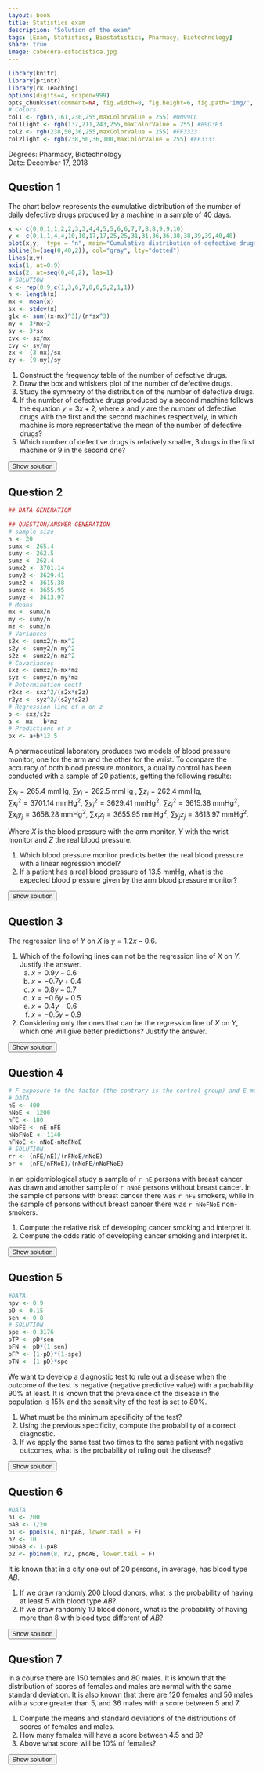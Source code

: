 ```yaml
---
layout: book
title: Statistics exam
description: "Solution of the exam"
tags: [Exam, Statistics, Biostatistics, Pharmacy, Biotechnology]
share: true
image: cabecera-estadistica.jpg
---
```


```r
library(knitr)
library(printr)
library(rk.Teaching)
options(digits=4, scipen=999)
opts_chunk$set(comment=NA, fig.width=8, fig.height=6, fig.path='img/', fig.align="center", dev="svg", digits=4, echo=FALSE, warning=FALSE, message=FALSE)
# Colors
col1 <- rgb(5,161,230,255,maxColorValue = 255) #0099CC
col1light <- rgb(137,211,243,255,maxColorValue = 255) #89D3F3
col2 <- rgb(238,50,36,255,maxColorValue = 255) #FF3333
col2light <- rgb(238,50,36,100,maxColorValue = 255) #FF3333
```

Degrees: Pharmacy, Biotechnology  
Date: December 17, 2018 

## Question 1

The chart below represents the cumulative distribution of the number of daily defective drugs produced by a machine in a sample of 40 days.
```r
x <- c(0,0,1,1,2,2,3,3,4,4,5,5,6,6,7,7,8,8,9,9,10)
y <- c(0,1,1,4,4,10,10,17,17,25,25,31,31,36,36,38,38,39,39,40,40)
plot(x,y,  type = "n", main="Cumulative distribution of defective drugs", xlab="Num of defective drugs", ylab="Days", yaxt="n", xaxt="n")
abline(h=(seq(0,40,2)), col="gray", lty="dotted")
lines(x,y)
axis(1, at=0:9)
axis(2, at=seq(0,40,2), las=1)
# SOLUTION
x <- rep(0:9,c(1,3,6,7,8,6,5,2,1,1))
n <- length(x) 
mx <- mean(x)
sx <- stdev(x)
g1x <- sum((x-mx)^3)/(n*sx^3)
my <- 3*mx+2
sy <- 3*sx
cvx <- sx/mx
cvy <- sy/my
zx <- (3-mx)/sx
zy <- (9-my)/sy
```


1. Construct the frequency table of the number of defective drugs.
2. Draw the box and whiskers plot of the number of defective drugs.
3. Study the symmetry of the distribution of the number of defective drugs.
4. If the number of defective drugs produced by a second machine follows the equation $y=3x+2$, where $x$ and $y$ are the number of defective drugs with the first and the second machines respectively, in which machine is more representative the mean of the number of defective drugs?
5. Which number of defective drugs is relatively smaller, 3 drugs in the first machine or 9 in the second one?
       
<div><button class="solution">Show solution</button></div>
<div id="solution" style="display: none">
1. $$\begin{array}{|c|r|r|r|r|}
\hline
\mbox{Defective drugs} & n_i & f_i & N_i & F_i\\
\hline
0 & 1 & 0.025 & 1 & 0.025\\
1 & 3 & 0.075 & 4 & 0.100\\
2 & 6 & 0.150 & 10 & 0.250\\
3 & 7 & 0.175 & 17 & 0.425\\
4 & 8 & 0.200 & 25 & 0.625\\
5 & 6 & 0.150 & 31 & 0.775\\
6 & 5 & 0.125 & 36 & 0.900\\
7 & 2 & 0.050 & 38 & 0.950\\
8 & 1 & 0.025 & 39 & 0.975\\
9 & 1 & 0.025 & 40 & 1.000\\
\hline
\end{array}
$$<br/>
2. 
```r
data <- data.frame(x)
f.bxp = function(x) {
  bxp = c(0,2,4,5,9)
  names(bxp) = c("ymin","lower", "middle","upper","ymax")
  bxp
}  
ggplot(data, aes(0, y=x)) + 
  stat_summary(fun.data=f.bxp, geom="boxplot", fill=col1, width=0.1) +
  scale_y_discrete(limits=0:9) + 
  scale_x_discrete(limits=c()) +
  labs(title="Boxplot of the daily number of defective drugs",x="", y = "Num of defective drugs") + coord_flip()
```
<br/>
3. $\bar x=`r round(mx,4)`$ drugs, $s_x=`r round(sx,4)`$ drugs and $g_1=`r round(g1x,4)`$. Thus the distribution is a little bit right-skewed. <br/>
4. $cv_x=`r round(cvx,4)`$,<br/>
$\bar y=`r round(my,4)`$ drugs, $s_y=`r round(sy,4)`$ drugs and $cv_y=`r round(cvy,4)`$.<br/>
Thus, the mean of $y$ is more representative than the mean of $x$ since its coef. of variation is smaller.<br/>
5. $z_x=`r round(zx,4)`$ and $z_y=`r round(zy,4)`$, therefore 9 defective drugs in the $y$ machine is relatively smaller. 
</div>

## Question 2

```r
## DATA GENERATION

## QUESTION/ANSWER GENERATION
# sample size
n <- 20
sumx <- 265.4
sumy <- 262.5
sumz <- 262.4
sumx2 <- 3701.14
sumy2 <- 3629.41
sumz2 <- 3615.38
sumxz <- 3655.95
sumyz <- 3613.97
# Means
mx <- sumx/n
my <- sumy/n
mz <- sumz/n
# Variances
s2x <- sumx2/n-mx^2
s2y <- sumy2/n-my^2
s2z <- sumz2/n-mz^2
# Covariances
sxz <- sumxz/n-mx*mz
syz <- sumyz/n-my*mz
# Determination coeff
r2xz <- sxz^2/(s2x*s2z)
r2yz <- syz^2/(s2y*s2z)
# Regression line of x on z
b <- sxz/s2z
a <- mx - b*mz
# Predictions of x
px <- a+b*13.5
```

A pharmaceutical laboratory produces two models of blood pressure monitor, one for the arm and the other for the wrist.
To compare the accuracy of both blood pressure monitors, a quality control has been conducted with a sample of 20 patients, getting the following results:

$\sum x_i=265.4$ mmHg, $\sum y_i=262.5$ mmHg , $\sum z_i=262.4$ mmHg,  
$\sum x_i^2=3701.14$ mmHg$^2$, $\sum y_i^2=3629.41$ mmHg$^2$, $\sum z_i^2=3615.38$ mmHg$^2$,  
$\sum x_iy_j=3658.28$ mmHg$^2$, $\sum x_iz_j=3655.95$ mmHg$^2$, $\sum y_jz_j=3613.97$ mmHg$^2$.

Where $X$ is the blood pressure with the arm monitor, $Y$ with the wrist monitor and $Z$ the real blood pressure.

1. Which blood pressure monitor predicts better the real blood pressure with a linear regression model?
2. If a patient has a real blood pressure of $13.5$ mmHg, what is the expected blood pressure given by the arm blood pressure monitor?

<div><button class="solution">Show solution</button></div>
<div id="solution" style="display: none">
1. Blood pressure with the arm monitor: $\bar x=`r round(mx,4)`$ mmHg,  $s^2_x=`r round(s2x, 4)`$ mmHg².<br/>
Blood pressure with the wrist monitor: $\bar y=`r round(my,4)`$ mmHg,  $s^2_y=`r round(s2y, 4)`$ mmHg².<br/>
Real blood pressure: $\bar z=`r round(mz,4)`$ mmHg,  $s^2_z=`r round(s2z, 4)`$ mmHg².<br/>
$s_{xz}=`r round(sxz,4)`$ mmHg², $s_{yz}=`r round(syz,4)`$ mmHg², $r^2_{xz}=`r round(r2xz,4)`$ and $r^2_{yz}=`r round(r2yz,4)`$.<br/>
Thus, the arm monitor predicts better the real pressure with a linear regression model since its linear coef. of determination is greater.<br/>
2. Regression line of $X$ on $Z$: $x=`r round(a,4)`+`r round(b,4)`z$.<br/>
Prediction: $x(13.5)=`r round(px,4)`$ mmHg.<br/>
</div>

## Question 3

The regression line of $Y$ on $X$ is $y=1.2x-0.6$.

<style type="text/css">
   ol ol { list-style-type: lower-alpha; }
</style>
1. Which of the following lines can not be the regression line of $X$ on $Y$. Justify the answer.
    1. $x=0.9y-0.6$
    2. $x=-0.7y+0.4$
    3. $x=0.8y-0.7$
    4. $x=-0.6y-0.5$
    5. $x=0.4y-0.6$
    6. $x=-0.5y+0.9$
2. Considering only the ones that can be the regression line of $X$ on $Y$, which one will give better predictions? Justify the answer.

<div><button class="solution">Show solution</button></div>
<div id="solution" style="display: none">
1. (b), (d) and (f) are not possible because the slope is negative, and (a) is not possible because the coef. of determination is greater than 1. <br/>
2. (c) gives better predictions because its coef. of determination is greater. 
</div>

## Question 4

```r
# F exposure to the factor (the contrary is the control group) and E medical event
# DATA
nE <- 400
nNoE <- 1200
nFE <- 180
nNoFE <- nE-nFE
nNoFNoE <- 1140
nFNoE <- nNoE-nNoFNoE
# SOLUTION
rr <- (nFE/nE)/(nFNoE/nNoE)
or <- (nFE/nFNoE)/(nNoFE/nNoFNoE)
```

In an epidemiological study a sample of `r nE` persons with breast cancer was drawn and another sample of `r nNoE` persons without breast cancer.
In the sample of persons with breast cancer there was `r nFE` smokers, while in the sample of persons without breast cancer there was `r nNoFNoE` non-smokers.

1. Compute the relative risk of developing cancer smoking and interpret it.
1. Compute the odds ratio of developing cancer smoking and interpret it.

<div><button class="solution">Show solution</button></div>
<div id="solution" style="display: none">
Let $C$ be the event of having cancer. <br/>
1. $RR(C)=`r round(rr,4)`$. That means that the probability of having cancer smoking is 9 times higher than non-smoking.<br/>
2. $OR(C)=`r round(or,4)`$. As is posibive there is a direct association between smoking and having cancer. The odds of having cancer smoking is more than 15 times greater than non-smoking. 
</div>
      
## Question 5

```r
#DATA
npv <- 0.9
pD <- 0.15
sen <- 0.8
# SOLUTION
spe <- 0.3176
pTP <- pD*sen
pFN <- pD*(1-sen)
pFP <- (1-pD)*(1-spe)
pTN <- (1-pD)*spe
```

We want to develop a diagnostic test to rule out a disease when the outcome of the test is negative (negative predictive value) with a probability 90% at least.
It is known that the prevalence of the disease in the population is 15% and the sensitivity of the test is set to 80%.

1. What must be the minimum specificity of the test?
2. Using the previous specificity, compute the probability of a correct diagnostic.
3. If we apply the same test two times to the same patient with negative outcomes, what is the probability of ruling out the disease?

<div><button class="solution">Show solution</button></div>
<div id="solution" style="display: none">
Let $D$ be the event of having the disease and $+$ and $-$ the events of getting a positive and a negative outcome in the diagnostic test respectively. <br/>
1. Minimum specificity $P(-|\overline{D})=`r round(spe,4)`$.<br/>
2. $P(TP) + P(TN) = P(D\cap +) + P(\overline{D}\cap -) = `r round(pTP,4)`+`r round(pTN,4)` = `r round(pTP+pTN,4)`$.<br/>
3. $P(\overline{D}| -_1\cap -_2)=0.9346$.
</div>

## Question 6

```r
#DATA
n1 <- 200
pAB <- 1/20
p1 <- ppois(4, n1*pAB, lower.tail = F)
n2 <- 10
pNoAB <- 1-pAB
p2 <- pbinom(8, n2, pNoAB, lower.tail = F)
```

It is known that in a city one out of 20 persons, in average, has blood type $AB$.

1. If we draw randomly 200 blood donors, what is the probability of having at least 5 with blood type $AB$?
2. If we draw randomly 10 blood donors, what is the probability of having more than 8 with blood type different of $AB$?

<div><button class="solution">Show solution</button></div>
<div id="solution" style="display: none">
1. Let $X$ be the number of donors with blood type $AB$ in a sample of 200 blood donors. Then $X\sim B(`r n1`,1/20)\approx P(`r round(n1*pAB,4)`)$, and $P(X\geq 5)=`r round(p1,4)`$.<br/>
2. Let $Y$ be the number of donors with no blood type $AB$ in a sample of 10 blood donors. Then $Y\sim B(`r n2`,19/20)$, and $P(Y>8)=`r round(p2,4)`$.
</div>

## Question 7

In a course there are 150 females and 80 males.
It is known that the distribution of scores of females and males are normal with the same standard deviation.
It is also known that there are 120 females and 56 males with a score greater than 5, and 36 males with a score between 5 and 7.

1. Compute the means and standard deviations of the distributions of scores of females and males.
2. How many females will have a score between 4.5 and 8?
3. Above what score will be 10% of females?
      
<div><button class="solution">Show solution</button></div>
<div id="solution" style="display: none">
Let $X$ be score of a random male in the course and $Y$ the score of a random female in the course. Then $X\sim N(\mu_x,\sigma)$ and $Y\sim N(\mu_y,\sigma)$.<br/>
1. $\mu_x=5.87$, $\mu_y=6.41$ and $\sigma=1.68$.<br/>
2. $P(4.5\leq Y\leq 8) = 0.7018$, that is, $105.27$ females.<br/>
3. $P_{90}=8.8$. 
</div>
